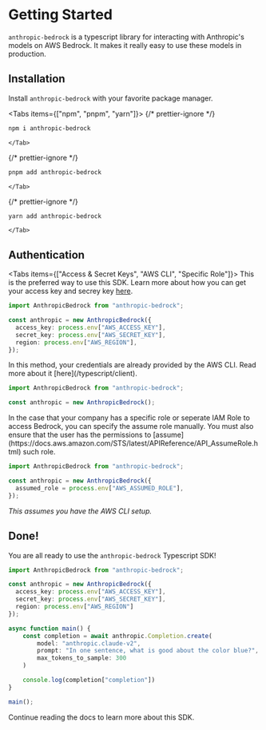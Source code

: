 
# Getting Started

`anthropic-bedrock` is a typescript library for interacting with Anthropic's models on AWS Bedrock. It makes it really easy to use these models in production.

## Installation

Install `anthropic-bedrock` with your favorite package manager.

<Tabs items={["npm", "pnpm", "yarn"]}>
  {/* prettier-ignore */}
  <Tab>
```bash copy
npm i anthropic-bedrock
```
    </Tab>
  {/* prettier-ignore */}
  <Tab>
```bash copy
pnpm add anthropic-bedrock 
```
    </Tab>
  {/* prettier-ignore */}
  <Tab>
```bash copy
yarn add anthropic-bedrock 
```
    </Tab>
</Tabs>

## Authentication

<Tabs items={["Access & Secret Keys", "AWS CLI", "Specific Role"]}>
  <Tab>
  This is the preferred way to use this SDK. Learn more about how you can get your access key and secrey key [here](/typescript/client).

```typescript copy
import AnthropicBedrock from "anthropic-bedrock";

const anthropic = new AnthropicBedrock({
  access_key: process.env["AWS_ACCESS_KEY"],
  secret_key: process.env["AWS_SECRET_KEY"],
  region: process.env["AWS_REGION"],
});
```

  </Tab>

  <Tab>
  In this method, your credentials are already provided by the AWS CLI. Read more about it [here](/typescript/client).

```typescript copy
import AnthropicBedrock from "anthropic-bedrock";

const anthropic = new AnthropicBedrock();
```

  </Tab>

  <Tab>
  In the case that your company has a specific role or seperate IAM Role to access Bedrock, you can specify the assume role manually. You must also ensure that the user has the permissions to [assume](https://docs.aws.amazon.com/STS/latest/APIReference/API_AssumeRole.html) such role.

```typescript copy
import AnthropicBedrock from "anthropic-bedrock";

const anthropic = new AnthropicBedrock({
  assumed_role = process.env["AWS_ASSUMED_ROLE"],
});
```

_This assumes you have the AWS CLI setup._

  </Tab>
</Tabs>

## Done!

You are all ready to use the `anthropic-bedrock` Typescript SDK!

```typescript copy
import AnthropicBedrock from "anthropic-bedrock";

const anthropic = new AnthropicBedrock({
  access_key: process.env["AWS_ACCESS_KEY"],
  secret_key: process.env["AWS_SECRET_KEY"],
  region: process.env["AWS_REGION"]
});

async function main() {
    const completion = await anthropic.Completion.create(
        model: "anthropic.claude-v2",
        prompt: "In one sentence, what is good about the color blue?",
        max_tokens_to_sample: 300
    )

    console.log(completion["completion"])
}

main();
```

Continue reading the docs to learn more about this SDK.

